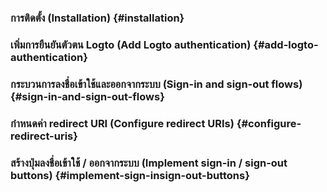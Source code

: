 

<GuideTip />

### การติดตั้ง (Installation) \{#installation}

<Installation />

### เพิ่มการยืนยันตัวตน Logto (Add Logto authentication) \{#add-logto-authentication}

<AddAuthentication />

### กระบวนการลงชื่อเข้าใช้และออกจากระบบ (Sign-in and sign-out flows) \{#sign-in-and-sign-out-flows}

<SignInAndSignOutFlows />

### กำหนดค่า redirect URI (Configure redirect URIs) \{#configure-redirect-uris}

<ConfigureRedirectUris />

### สร้างปุ่มลงชื่อเข้าใช้ / ออกจากระบบ (Implement sign-in / sign-out buttons) \{#implement-sign-insign-out-buttons}

<ImplementButtons />

<Checkpoint />
